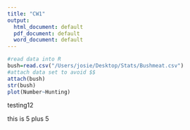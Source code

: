 ---
title: "CW1"
output:
  html_document: default
  pdf_document: default
  word_document: default
---

```{r}
#read data into R
bush=read.csv("/Users/josie/Desktop/Stats/Bushmeat.csv")
#attach data set to avoid $$
attach(bush)
str(bush)
plot(Number~Hunting)
```
testing12


this is 5 plus 5
